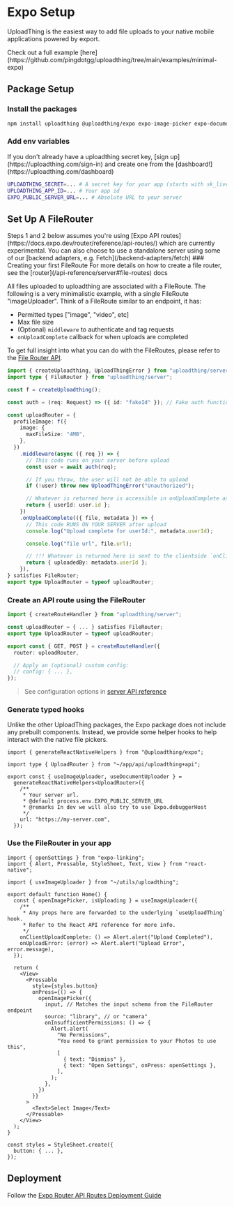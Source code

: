 
# Expo Setup

UploadThing is the easiest way to add file uploads to your native mobile
applications powered by export.

<Callout type="info">
  Check out a full example
  [here](https://github.com/pingdotgg/uploadthing/tree/main/examples/minimal-expo)
</Callout>

## Package Setup

<Steps>

### Install the packages

```bash copy npm2yarn
npm install uploadthing @uploadthing/expo expo-image-picker expo-document-picker
```

### Add env variables

<Callout>
  If you don't already have a uploadthing secret key, [sign
  up](https://uploadthing.com/sign-in) and create one from the
  [dashboard!](https://uploadthing.com/dashboard)
</Callout>

```bash copy
UPLOADTHING_SECRET=... # A secret key for your app (starts with sk_live_)
UPLOADTHING_APP_ID=... # Your app id
EXPO_PUBLIC_SERVER_URL=... # Absolute URL to your server
```

</Steps>

## Set Up A FileRouter

<Callout type="info">
  Steps 1 and 2 below assumes you're using [Expo API
  routes](https://docs.expo.dev/router/reference/api-routes/) which are
  currently experimental. You can also choose to use a standalone server using
  some of our [backend adapters, e.g. Fetch](/backend-adapters/fetch)
</Callout>

<Steps>
### Creating your first FileRoute

<Callout>
  For more details on how to create a file router, see the
  [router](/api-reference/server#file-routes) docs
</Callout>

All files uploaded to uploadthing are associated with a FileRoute. The following
is a very minimalistic example, with a single FileRoute "imageUploader". Think
of a FileRoute similar to an endpoint, it has:

- Permitted types ["image", "video", etc]
- Max file size
- (Optional) `middleware` to authenticate and tag requests
- `onUploadComplete` callback for when uploads are completed

To get full insight into what you can do with the FileRoutes, please refer to
the [File Router API](/api-reference/server#file-routes).

```ts copy filename="src/app/api/uploadthing+api.ts"
import { createUploadthing, UploadThingError } from "uploadthing/server";
import type { FileRouter } from "uploadthing/server";

const f = createUploadthing();

const auth = (req: Request) => ({ id: "fakeId" }); // Fake auth function

const uploadRouter = {
  profileImage: f({
    image: {
      maxFileSize: "4MB",
    },
  })
    .middleware(async ({ req }) => {
      // This code runs on your server before upload
      const user = await auth(req);

      // If you throw, the user will not be able to upload
      if (!user) throw new UploadThingError("Unauthorized");

      // Whatever is returned here is accessible in onUploadComplete as `metadata`
      return { userId: user.id };
    })
    .onUploadComplete(({ file, metadata }) => {
      // This code RUNS ON YOUR SERVER after upload
      console.log("Upload complete for userId:", metadata.userId);

      console.log("file url", file.url);

      // !!! Whatever is returned here is sent to the clientside `onClientUploadComplete` callback
      return { uploadedBy: metadata.userId };
    }),
} satisfies FileRouter;
export type UploadRouter = typeof uploadRouter;
```

### Create an API route using the FileRouter

```ts copy filename="src/app/api/uploadthing+api.ts"
import { createRouteHandler } from "uploadthing/server";

const uploadRouter = { ... } satisfies FileRouter;
export type UploadRouter = typeof uploadRouter;

export const { GET, POST } = createRouteHandler({
  router: uploadRouter,

  // Apply an (optional) custom config:
  // config: { ... },
});
```

> See configuration options in
> [server API reference](/api-reference/server#createroutehandler)

### Generate typed hooks

Unlike the other UploadThing packages, the Expo package does not include any
prebuilt components. Instead, we provide some helper hooks to help interact with
the native file pickers.

```tsx copy filename="src/utils/uploadthing.ts"
import { generateReactNativeHelpers } from "@uploadthing/expo";

import type { UploadRouter } from "~/app/api/uploadthing+api";

export const { useImageUploader, useDocumentUploader } =
  generateReactNativeHelpers<UploadRouter>({
    /**
     * Your server url.
     * @default process.env.EXPO_PUBLIC_SERVER_URL
     * @remarks In dev we will also try to use Expo.debuggerHost
     */
    url: "https://my-server.com",
  });
```

### Use the FileRouter in your app

```tsx copy filename="src/routes/index.tsx"
import { openSettings } from "expo-linking";
import { Alert, Pressable, StyleSheet, Text, View } from "react-native";

import { useImageUploader } from "~/utils/uploadthing";

export default function Home() {
  const { openImagePicker, isUploading } = useImageUploader({
    /**
     * Any props here are forwarded to the underlying `useUploadThing` hook.
     * Refer to the React API reference for more info.
     */
    onClientUploadComplete: () => Alert.alert("Upload Completed"),
    onUploadError: (error) => Alert.alert("Upload Error", error.message),
  });

  return (
    <View>
      <Pressable
        style={styles.button}
        onPress={() => {
          openImagePicker({
            input, // Matches the input schema from the FileRouter endpoint
            source: "library", // or "camera"
            onInsufficientPermissions: () => {
              Alert.alert(
                "No Permissions",
                "You need to grant permission to your Photos to use this",
                [
                  { text: "Dismiss" },
                  { text: "Open Settings", onPress: openSettings },
                ],
              );
            },
          })
        }}
      >
        <Text>Select Image</Text>
      </Pressable>
    </View>
  );
}

const styles = StyleSheet.create({
  button: { ... },
});
```

</Steps>

## Deployment

Follow the [Expo Router API Routes Deployment Guide](https://docs.expo.dev/router/reference/api-routes/#deployment)
